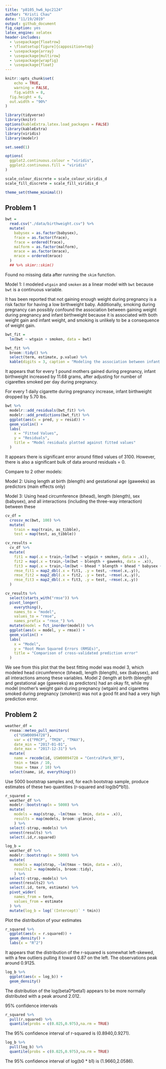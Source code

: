 ```yaml
---
title: "p8105_hw6_kpc2124"
author: "Kristi Chau"
date: "11/19/2019"
output: github_document
fig_caption: yes
latex_engine: xelatex
header-includes:
  - \usepackage{floatrow}
  - \floatsetup[figure]{capposition=top}
  - \usepackage{array}
  - \usepackage{multirow}
  - \usepackage{wrapfig}
  - \usepackage{float}
---
```


```r
knitr::opts_chunk$set(
	echo = TRUE,
	warning = FALSE,
	fig.width = 8, 
  fig.height = 6,
  out.width = "90%"
)

library(tidyverse)
library(knitr)
options(kableExtra.latex.load_packages = FALSE)
library(kableExtra)
library(viridis)
library(modelr)

set.seed(1)

options(
  ggplot2.continuous.colour = "viridis",
  ggplot2.continuous.fill = "viridis"
)

scale_colour_discrete = scale_colour_viridis_d
scale_fill_discrete = scale_fill_viridis_d

theme_set(theme_minimal())
```

## Problem 1

```r
bwt = 
  read.csv("./data/birthweight.csv") %>% 
  mutate(
    babysex = as.factor(babysex),
    frace = as.factor(frace),
    frace = ordered(frace),
    malform = as.factor(malform),
    mrace = as.factor(mrace),
    mrace = ordered(mrace)
  )
  ## %>% skimr::skim()
```

Found no missing data after running the `skim` function.

Model 1: I modeled `wtgain` and `smoken` as a linear model with `bwt` because `bwt` is a continuous variable.

It has been reported that not gaining enough weight during pregnancy is a risk factor for having a low birthweight baby. Additionally, smoking during pregnancy can possibly confound the association between gaining weight during pregnancy and infant birthweight because it is associated with both weight gain and infant weight, and smoking is unlikely to be a consequence of weight gain.

```r
bwt_fit = 
  lm(bwt ~ wtgain + smoken, data = bwt)
```

```r
bwt_fit %>% 
  broom::tidy() %>% 
  select(term, estimate, p.value) %>% 
  kable(digits = 3, caption = "Modeling the association between infant birthweight and weight gain and number of cigarettes smoked during pregnancy")
```

It appears that for every 1 pound mothers gained during pregnancy, infant birthweight increased by 11.68 grams, after adjusting for number of cigarettes smoked per day during pregnancy.

For every 1 daily cigarette during pregnancy increase, infant birthweight dropped by 5.70 lbs.

```r
bwt %>% 
  modelr::add_residuals(bwt_fit) %>% 
  modelr::add_predictions(bwt_fit) %>% 
  ggplot(aes(x = pred, y = resid)) +
  geom_violin() +
  labs(
    x = "Fitted Values",
    y = "Residuals",
    title = "Model residuals plotted against fitted values"
  )
```

It appears there is significant error around fitted values of 3100. However, there is also a significant bulk of data around residuals = 0.

Compare to 2 other models:

Model 2: Using length at birth (blength) and gestational age (gaweeks) as predictors (main effects only)

Model 3: Using head circumference (bhead), length (blength), sex (babysex), and all interactions (including the three-way interaction) between these

```r
cv_df = 
  crossv_mc(bwt, 100) %>% 
  mutate(
    train = map(train, as_tibble),
    test = map(test, as_tibble))

cv_results = 
  cv_df %>% 
  mutate(
    fit1 = map(.x = train,~lm(bwt ~ wtgain + smoken, data = .x)),
    fit2 = map(.x = train,~lm(bwt ~ blength + gaweeks, data = .x)),
    fit3 = map(.x = train,~lm(bwt ~ bhead * blength + bhead * babysex + blength * babysex + bhead * blength * babysex, data = .x)), 
    rmse_fit1 = map2_dbl(.x = fit1, .y = test, ~rmse(.x,.y)),
    rmse_fit2 = map2_dbl(.x = fit2, .y = test, ~rmse(.x,.y)),
    rmse_fit3 = map2_dbl(.x = fit3, .y = test, ~rmse(.x,.y))
  )
```

```r
cv_results %>% 
  select(starts_with("rmse")) %>% 
  pivot_longer(
    everything(),
    names_to = "model", 
    values_to = "rmse",
    names_prefix = "rmse_") %>% 
  mutate(model = fct_inorder(model)) %>% 
  ggplot(aes(x = model, y = rmse)) + 
  geom_violin() + 
  labs(
    x = "Model",
    y = "Root Mean Squared Errors (RMSEs)",
    title = "Comparison of cross-validated prediction error"
  )
```

We see from this plot that the best fitting model was model 3, which modeled head circumference (bhead), length (blength), sex (babysex), and all interactions among these variables. Model 2 (length at birth (blength) and gestational age (gaweeks) as predictors) had an okay fit, while my model (mother's weight gain during pregnancy (wtgain) and cigarettes smoked during pregnancy (smoken)) was not a good fit and had a very high prediction error.



## Problem 2

```r
weather_df = 
  rnoaa::meteo_pull_monitors(
    c("USW00094728"),
    var = c("PRCP", "TMIN", "TMAX"), 
    date_min = "2017-01-01",
    date_max = "2017-12-31") %>%
  mutate(
    name = recode(id, USW00094728 = "CentralPark_NY"),
    tmin = tmin / 10,
    tmax = tmax / 10) %>%
  select(name, id, everything())
```

Use 5000 bootstrap samples and, for each bootstrap sample, produce estimates of these two quantities (r-squared and log(b0*b1)).

```r
r_squared = 
  weather_df %>% 
  modelr::bootstrap(n = 5000) %>% 
  mutate(
    models = map(strap, ~lm(tmax ~ tmin, data = .x)),
    results = map(models, broom::glance),
    ) %>% 
  select(-strap,-models) %>% 
  unnest(results) %>% 
  select(.id,r.squared)

log_b = 
  weather_df %>% 
  modelr::bootstrap(n = 5000) %>% 
  mutate(
    models = map(strap, ~lm(tmax ~ tmin, data = .x)),
    results2 = map(models, broom::tidy),
    ) %>% 
  select(-strap,-models) %>% 
  unnest(results2) %>% 
  select(.id, term, estimate) %>% 
  pivot_wider(
    names_from = term,
    values_from = estimate
  ) %>% 
  mutate(log_b = log(`(Intercept)` * tmin))
```

Plot the distribution of your estimates
```r
r_squared %>% 
  ggplot(aes(x = r.squared)) +
  geom_density() +
  labs(x = "R^2")
```

It appears that the distribution of the r-squared is somewhat left-skewed, with a few outliers pulling it toward 0.87 on the left. The observations peak around 0.9125. 

```r
log_b %>% 
  ggplot(aes(x = log_b)) +
  geom_density()
```

The distribution of the log(beta0*beta1) appears to be more normally distributed with a peak around 2.012.

95% confidence intervals
```r
r_squared %>% 
  pull(r.squared) %>% 
  quantile(probs = c(0.025,0.975),na.rm = TRUE)
```

The 95% confidence interval of r-squared is (0.8940,0.9271).

```r
log_b %>% 
  pull(log_b) %>% 
  quantile(probs = c(0.025,0.975),na.rm = TRUE)
```

The 95% confidence interval of log(b0 * b1) is (1.9660,2.0586).